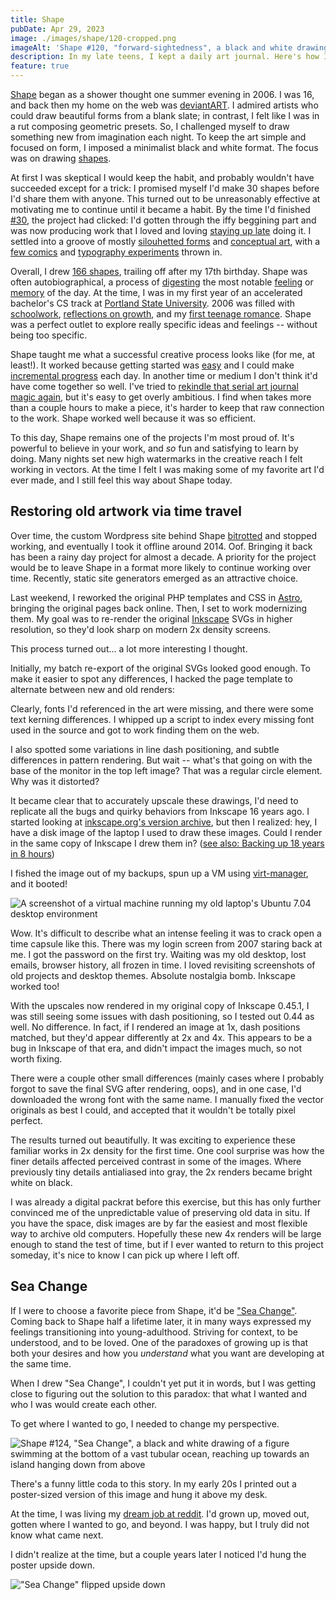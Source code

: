```yaml
---
title: Shape
pubDate: Apr 29, 2023
image: ./images/shape/120-cropped.png
imageAlt: 'Shape #120, "forward-sightedness", a black and white drawing of a childlike robot with bright beams of light streaming from its eyes'
description: In my late teens, I kept a daily art journal. Here's how I built it, and why it remains one of my favorite projects.
feature: true
---
```





[Shape](https://chromakode.com/shape) began as a shower thought one summer evening in 2006. I was 16, and back then my home on the web was [deviantART](https://chromakode.deviantart.com). I admired artists who could draw beautiful forms from a blank slate; in contrast, I felt like I was in a rut composing geometric presets. So, I challenged myself to draw something new from imagination each night. To keep the art simple and focused on form, I imposed a minimalist black and white format. The focus was on drawing [shapes](https://chromakode.com/shape/19).

At first I was skeptical I would keep the habit, and probably wouldn't have succeeded except for a trick: I promised myself I'd make 30 shapes before I'd share them with anyone. This turned out to be unreasonably effective at motivating me to continue until it became a habit. By the time I'd finished [#30](https://chromakode.com/shape/30/), the project had clicked: I'd gotten through the iffy beggining part and was now producing work that I loved and loving [staying up late](https://chromakode.com/shape/38) doing it. I settled into a groove of mostly [silouhetted forms](https://chromakode.com/shape/110) and [conceptual art](https://chromakode.com/shape/34), with a [few comics](https://chromakode.com/shape/132) and [typography experiments](https://chromakode.com/shape/95) thrown in.

Overall, I drew [166 shapes](https://chromakode.com/shape/archives), trailing off after my 17th birthday. Shape was often autobiographical, a process of [digesting](https://chromakode.com/shape/97) the most notable [feeling](https://chromakode.com/shape/111) or [memory](https://chromakode.com/shape/73) of the day. At the time, I was in my first year of an accelerated bachelor's CS track at [Portland State University](https://pdx.edu). 2006 was filled with [schoolwork](https://chromakode.com/shape/105), [reflections on growth](https://chromakode.com/shape/35), and my [first teenage romance](https://chromakode.com/shape/142). Shape was a perfect outlet to explore really specific ideas and feelings -- without being too specific.

Shape taught me what a successful creative process looks like (for me, at least!). It worked because getting started was [easy](https://chromakode.com/shape/48) and I could make [incremental progress](https://chromakode.com/shape/65) each day. In another time or medium I don't think it'd have come together so well. I've tried to [rekindle that serial art journal magic again](https://chromakode.github.io/time/1), but it's easy to get overly ambitious. I find when takes more than a couple hours to make a piece, it's harder to keep that raw connection to the work. Shape worked well because it was so efficient.

To this day, Shape remains one of the projects I'm most proud of. It's powerful to believe in your work, and _so_ fun and satisfying to learn by doing. Many nights set new high watermarks in the creative reach I felt working in vectors. At the time I felt I was making some of my favorite art I'd ever made, and I still feel this way about Shape today.

## Restoring old artwork via time travel

Over time, the custom Wordpress site behind Shape [bitrotted](https://en.wikipedia.org/wiki/Software_rot) and stopped working, and eventually I took it offline around 2014. Oof. Bringing it back has been a rainy day project for almost a decade. A priority for the project would be to leave Shape in a format more likely to continue working over time. Recently, static site generators emerged as an attractive choice.

Last weekend, I reworked the original PHP templates and CSS in [Astro](https://astro.build), bringing the original pages back online. Then, I set to work modernizing them. My goal was to re-render the original [Inkscape](https://inkscape.org) SVGs in higher resolution, so they'd look sharp on modern 2x density screens.

This process turned out... a lot more interesting I thought.

Initially, my batch re-export of the original SVGs looked good enough. To make it easier to spot any differences, I hacked the page template to alternate between new and old renders:

<ComparisonGrid />

Clearly, fonts I'd referenced in the art were missing, and there were some text kerning differences. I whipped up a script to index every missing font used in the source and got to work finding them on the web.

I also spotted some variations in line dash positioning, and subtle differences in pattern rendering. But wait -- what's that going on with the base of the monitor in the top left image? That was a regular circle element. Why was it distorted?

It became clear that to accurately upscale these drawings, I'd need to replicate all the bugs and quirky behaviors from Inkscape 16 years ago. I started looking at [inkscape.org's version archive](https://inkscape.org/release/inkscape-0.45.1), but then I realized: hey, I have a disk image of the laptop I used to draw these images. Could I render in the same copy of Inkscape I drew them in? ([see also: Backing up 18 years in 8 hours](/post/18-years-in-8-hours))

I fished the image out of my backups, spun up a VM using [virt-manager](https://virt-manager.org), and it booted!

<Image
  src={druidVMImg}
  alt="A screenshot of a virtual machine running my old laptop's Ubuntu 7.04 desktop environment"
/>

Wow. It's difficult to describe what an intense feeling it was to crack open a time capsule like this. There was my login screen from 2007 staring back at me. I got the password on the first try. Waiting was my old desktop, lost emails, browser history, all frozen in time. I loved revisiting screenshots of old projects and desktop themes. Absolute nostalgia bomb. Inkscape worked too!

With the upscales now rendered in my original copy of Inkscape 0.45.1, I was still seeing some issues with dash positioning, so I tested out 0.44 as well. No difference. In fact, if I rendered an image at 1x, dash positions matched, but they'd appear differently at 2x and 4x. This appears to be a bug in Inkscape of that era, and didn't impact the images much, so not worth fixing.

There were a couple other small differences (mainly cases where I probably forgot to save the final SVG after rendering, oops), and in one case, I'd downloaded the wrong font with the same name. I manually fixed the vector originals as best I could, and accepted that it wouldn't be totally pixel perfect.

The results turned out beautifully. It was exciting to experience these familiar works in 2x density for the first time. One cool surprise was how the finer details affected perceived contrast in some of the images. Where previously tiny details antialiased into gray, the 2x renders became bright white on black.

I was already a digital packrat before this exercise, but this has only further convinced me of the unpredictable value of preserving old data in situ. If you have the space, disk images are by far the easiest and most flexible way to archive old computers. Hopefully these new 4x renders will be large enough to stand the test of time, but if I ever wanted to return to this project someday, it's nice to know I can pick up where I left off.

## Sea Change

If I were to choose a favorite piece from Shape, it'd be ["Sea Change"](https://chromakode.com/shape/124). Coming back to Shape half a lifetime later, it in many ways expressed my feelings transitioning into young-adulthood. Striving for context, to be understood, and to be loved. One of the paradoxes of growing up is that both your desires and how you _understand_ what you want are developing at the same time.

When I drew "Sea Change", I couldn't yet put it in words, but I was getting close to figuring out the solution to this paradox: that what I wanted and who I was would create each other.

To get where I wanted to go, I needed to change my perspective.

<Image
  src={seaChangeImg}
  alt='Shape #124, "Sea Change", a black and white drawing of a figure swimming at the bottom of a vast tubular ocean, reaching up towards an island hanging down from above'
/>

There's a funny little coda to this story. In my early 20s I printed out a poster-sized version of this image and hung it above my desk.

At the time, I was living my [dream job at reddit](http://redditblog.blogspot.com/2011/04/good-news-everyone.html). I'd grown up, moved out, gotten where I wanted to go, and beyond. I was happy, but I truly did not know what came next.

I didn't realize at the time, but a couple years later I noticed I'd hung the poster upside down.

<Image
  class="flip-y"
  src={seaChangeImg}
  alt='"Sea Change" flipped upside down'
/>
